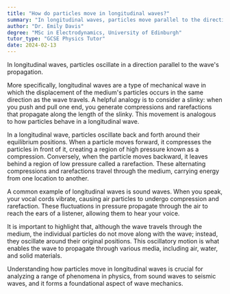 ```yaml
---
title: "How do particles move in longitudinal waves?"
summary: "In longitudinal waves, particles move parallel to the direction of wave propagation."
author: "Dr. Emily Davis"
degree: "MSc in Electrodynamics, University of Edinburgh"
tutor_type: "GCSE Physics Tutor"
date: 2024-02-13
---
```


In longitudinal waves, particles oscillate in a direction parallel to the wave's propagation.

More specifically, longitudinal waves are a type of mechanical wave in which the displacement of the medium's particles occurs in the same direction as the wave travels. A helpful analogy is to consider a slinky: when you push and pull one end, you generate compressions and rarefactions that propagate along the length of the slinky. This movement is analogous to how particles behave in a longitudinal wave.

In a longitudinal wave, particles oscillate back and forth around their equilibrium positions. When a particle moves forward, it compresses the particles in front of it, creating a region of high pressure known as a compression. Conversely, when the particle moves backward, it leaves behind a region of low pressure called a rarefaction. These alternating compressions and rarefactions travel through the medium, carrying energy from one location to another.

A common example of longitudinal waves is sound waves. When you speak, your vocal cords vibrate, causing air particles to undergo compression and rarefaction. These fluctuations in pressure propagate through the air to reach the ears of a listener, allowing them to hear your voice.

It is important to highlight that, although the wave travels through the medium, the individual particles do not move along with the wave; instead, they oscillate around their original positions. This oscillatory motion is what enables the wave to propagate through various media, including air, water, and solid materials.

Understanding how particles move in longitudinal waves is crucial for analyzing a range of phenomena in physics, from sound waves to seismic waves, and it forms a foundational aspect of wave mechanics.
    